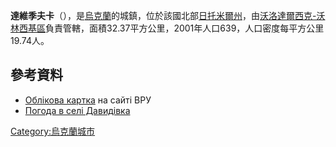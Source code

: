 {{coord|50|31|37|N|28|24|36|E|scale:30000|display=title}}

'''達維季夫卡'''（{{lang-uk|Давидівка}}），是[[烏克蘭|烏克蘭]]的城鎮，位於該國北部[[日托米爾州|日托米爾州]]，由[[沃洛達爾西克-沃林西基區|沃洛達爾西克-沃林西基區]]負責管轄，面積32.37平方公里，2001年人口639，人口密度每平方公里19.74人。

==參考資料==
* [http://w1.c1.rada.gov.ua/pls/z7502/A005?rdat1=20.06.2011&rf7571=8940 Облікова картка]{{dead link|date=十月 2017 |bot=InternetArchiveBot }} на сайті ВРУ
* [http://weather.in.ua/ua/zhitomirskaja/6317 Погода в селі Давидівка] {{Wayback|url=http://weather.in.ua/ua/zhitomirskaja/6317 |date=20150413030323 }}
  
{{Ukraine-geo-stub}}
[[Category:烏克蘭城市|Category:烏克蘭城市]]